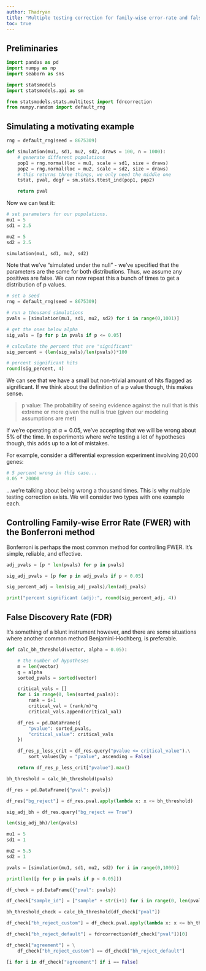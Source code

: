 ```yaml
---
author: Thadryan
title: "Multiple testing correction for family-wise error-rate and false discovery rate"
toc: true
---
```


## Preliminaries

```python

import pandas as pd
import numpy as np
import seaborn as sns

import statsmodels
import statsmodels.api as sm

from statsmodels.stats.multitest import fdrcorrection
from numpy.random import default_rng
```

## Simulating a motivating example

```python

rng = default_rng(seed = 8675309)

def simulation(mu1, sd1, mu2, sd2, draws = 100, n = 1000):
    # generate different populations 
    pop1 = rng.normal(loc = mu1, scale = sd1, size = draws)
    pop2 = rng.normal(loc = mu2, scale = sd2, size = draws)
    # this returns three things, we only need the middle one
    tstat, pval, degf = sm.stats.ttest_ind(pop1, pop2)

    return pval
```


Now we can test it:

```python

# set parameters for our populations.
mu1 = 5
sd1 = 2.5

mu2 = 5
sd2 = 2.5

simulation(mu1, sd1, mu2, sd2)
```

Note that we've "simulated under the null" - we've specified that the parameters are the same for both distributions. Thus, we assume any positives are false. We can now repeat this a bunch of times to get a distribution of p values. 

```python

# set a seed
rng = default_rng(seed = 8675309)

# run a thousand simulations
pvals = [simulation(mu1, sd1, mu2, sd2) for i in range(0,1001)]

# get the ones below alpha
sig_vals = [p for p in pvals if p <= 0.05]

# calculate the percent that are "significant"
sig_percent = (len(sig_vals)/len(pvals))*100

# percent significant hits
round(sig_percent, 4)
```

We can see that we have a small but non-trivial amount of hits flagged as significant. If we think about the definition of a p value though, this makes sense. 

> p value: The probability of seeing evidence against the null that is this extreme or more given the null is true (given our modeling assumptions are met)

If we're operating at $\alpha = 0.05$, we've accepting that we will be wrong about 5% of the time. In experiments where we're testing a lot of hypotheses though, this adds up to a lot of mistakes.

For example, consider a differential expression experiment involving 20,000 genes:

```python

# 5 percent wrong in this case...
0.05 * 20000
```

...we're talking about being wrong a thousand times. This is why multiple testing correction exists. We will consider two types with one example each.

## Controlling Family-wise Error Rate (FWER) with the Bonferroni method

Bonferroni is perhaps the most common method for controlling FWER. It's simple, reliable, and effective. 

```python

adj_pvals = [p * len(pvals) for p in pvals]

sig_adj_pvals = [p for p in adj_pvals if p < 0.05]

sig_percent_adj = len(sig_adj_pvals)/len(adj_pvals)

print("percent significant (adj):", round(sig_percent_adj, 4))
```

## False Discovery Rate (FDR)

It's something of a blunt instrument however, and there are some situations where another common method Benjamini-Hochberg, is preferable.

```python

def calc_bh_threshold(vector, alpha = 0.05):

    # the number of hypotheses
    m = len(vector)
    q = alpha
    sorted_pvals = sorted(vector)

    critical_vals = []
    for i in range(0, len(sorted_pvals)):
        rank = i+1
        critical_val = (rank/m)*q
        critical_vals.append(critical_val)

    df_res = pd.DataFrame({
        "pvalue": sorted_pvals,
        "critical_value": critical_vals
    })

    df_res_p_less_crit = df_res.query("pvalue <= critical_value").\
        sort_values(by = "pvalue", ascending = False)

    return df_res_p_less_crit["pvalue"].max()
```

```python

bh_threshold = calc_bh_threshold(pvals)

df_res = pd.DataFrame({"pval": pvals})

df_res["bg_reject"] = df_res.pval.apply(lambda x: x <= bh_threshold)

sig_adj_bh = df_res.query("bg_reject == True")

len(sig_adj_bh)/len(pvals)
```


```python

mu1 = 5
sd1 = 1

mu2 = 5.5
sd2 = 1

pvals = [simulation(mu1, sd1, mu2, sd2) for i in range(0,1000)]

print(len([p for p in pvals if p < 0.05]))

df_check = pd.DataFrame({"pval": pvals})

df_check["sample_id"] = ["sample" + str(i+1) for i in range(0, len(pvals))]

bh_threshold_check = calc_bh_threshold(df_check["pval"])

df_check["bh_reject_custom"] = df_check.pval.apply(lambda x: x <= bh_threshold_check)

df_check["bh_reject_default"] = fdrcorrection(df_check["pval"])[0]

df_check["agreement"] = \
    df_check["bh_reject_custom"] == df_check["bh_reject_default"]

[i for i in df_check["agreement"] if i == False]
```


